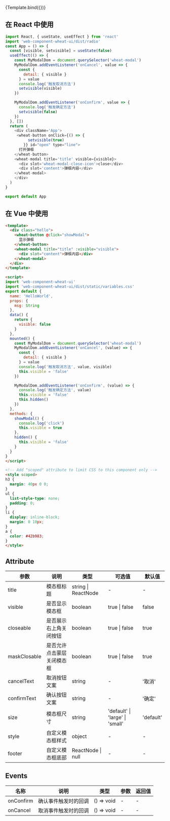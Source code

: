 



<Meta title="Example/Radio" />



<Canvas>
  <Story name="基础使用" args={{ 
      label: '基础使用'
    }}>
    {Template.bind({})}
   </Story>
</Canvas>



## 在 React 中使用
```js
import React, { useState, useEffect } from 'react'
import 'web-component-wheat-ui/dist/radio'
const App = () => {
  const [visible, setvisible] = useState(false)
  useEffect(() => {
    const MyModalDom = document.querySelector('wheat-modal')
    MyModalDom.addEventListener('onCancel', value => {
      const {
        detail: { visible }
      } = value
      console.log('触发取消方法')
      setvisible(visible)
    })

    MyModalDom.addEventListener('onConfirm', value => {
      console.log('触发确定方法')
      setvisible(false)
    })
  }, [])
  return (
    <div className='App'>
     <wheat-button onClick={() => {
          setvisible(true)
        }} id="open" type="line">
      打开弹框
    </wheat-button>
    <wheat-modal title='title' visible={visible}>
      <div slot='wheat-modal-close-icon'>close</div>
      <div slot='content'>弹框内容</div>
    </wheat-modal>
    </div>
  )
}

export default App
```

## 在 Vue 中使用

```html
<template>
  <div class="hello">
    <wheat-button @click="showModal">
      显示弹框
    </wheat-button>
    <wheat-modal title="title" :visible="visible">
      <div slot="content">弹框内容</div>
    </wheat-modal>
  </div>
</template>

<script>
import 'web-component-wheat-ui'
import 'web-component-wheat-ui/dist/static/variables.css'
export default {
  name: 'HelloWorld',
  props: {
    msg: String
  },
  data() {
    return {
      visible: false
    }
  },
  mounted() {
    const MyModalDom = document.querySelector('wheat-modal')
    MyModalDom.addEventListener('onCancel', (value) => {
      const {
        detail: { visible }
      } = value
      console.log('触发取消方法', value, visible)
      this.visible = 'false'
    })

    MyModalDom.addEventListener('onConfirm', (value) => {
      console.log('触发确定方法', value)
      this.visible = 'false'
      this.hidden()
    })
  },
  methods: {
    showModal() {
      console.log('click')
      this.visible = true
    },
    hidden() {
      this.visible = 'false'
    }
  }
}
</script>

<!-- Add "scoped" attribute to limit CSS to this component only -->
<style scoped>
h3 {
  margin: 40px 0 0;
}
ul {
  list-style-type: none;
  padding: 0;
}
li {
  display: inline-block;
  margin: 0 10px;
}
a {
  color: #42b983;
}
</style>

```
## Attribute

| 参数          | 说明                       | 类型                | 可选值               | 默认值    |
| ------------- | -------------------------- | ------------------- | -------------------- | --------- |
| title         | 模态框标题                 | string \| ReactNode | -                    | -         |
| visible       | 是否显示模态框             | boolean             | true \| false        | false     |
| closeable     | 是否展示右上角关闭按钮     | boolean             | true \| false        | true      |
| maskClosable | 是否允许点击蒙层关闭模态框 | boolean             | true \| false        | true      |
| cancelText    | 取消按钮文案               | string              | -                    | '取消'    |
| confirmText   | 确认按钮文案               | string              | -                    | '确定'    |
| size         | 模态框尺寸           | string              | 'default' \| 'large'  \| 'small'     |  'default'     |
| style         | 自定义模态框样式           | object              | -                    | -         |
| footer        | 自定义模态框底部           | ReactNode \| null   | -                    | -         |

## Events

| 名称      | 说明                 | 类型       | 参数 | 返回值 |
| --------- | -------------------- | ---------- | ---- | ------ |
| onConfirm | 确认事件触发时的回调 | () => void | -    | -      |
| onCancel  | 取消事件触发时的回调 | () => void | -    | -      |
